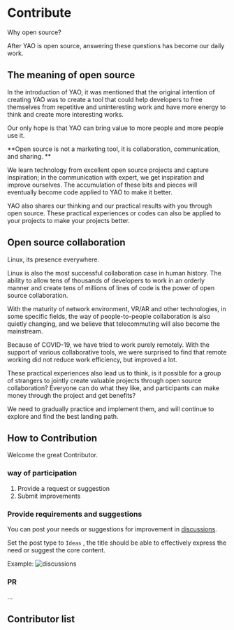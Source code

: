 # Contribute

Why open source?

After YAO is open source, answering these questions has become our daily work.

## The meaning of open source

In the introduction of YAO, it was mentioned that the original intention of creating YAO was to create a tool that could help developers to free themselves from repetitive and uninteresting work and have more energy to think and create more interesting works.

Our only hope is that YAO can bring value to more people and more people use it.

**Open source is not a marketing tool, it is collaboration, communication, and sharing. **

We learn technology from excellent open source projects and capture inspiration; in the communication with expert, we get inspiration and improve ourselves. The accumulation of these bits and pieces will eventually become code applied to YAO to make it better.

YAO also shares our thinking and our practical results with you through open source. These practical experiences or codes can also be applied to your projects to make your projects better.

## Open source collaboration

Linux, its presence everywhere.

Linux is also the most successful collaboration case in human history. The ability to allow tens of thousands of developers to work in an orderly manner and create tens of millions of lines of code is the power of open source collaboration.

With the maturity of network environment, VR/AR and other technologies, in some specific fields, the way of people-to-people collaboration is also quietly changing, and we believe that telecommuting will also become the mainstream.

Because of COVID-19, we have tried to work purely remotely. With the support of various collaborative tools, we were surprised to find that remote working did not reduce work efficiency, but improved a lot.

These practical experiences also lead us to think, is it possible for a group of strangers to jointly create valuable projects through open source collaboration? Everyone can do what they like, and participants can make money through the project and get benefits?

We need to gradually practice and implement them, and will continue to explore and find the best landing path.

## How to Contribution

Welcome the great Contributor.

### way of participation

1. Provide a request or suggestion
2. Submit improvements

### Provide requirements and suggestions

You can post your needs or suggestions for improvement in [discussions](https://github.com/YaoApp/yao/discussions).

Set the post type to `Ideas` , the title should be able to effectively express the need or suggest the core content.

Example:
![discussions](https://release-sv-1252011659.cos.na-siliconvalley.myqcloud.com/docs/%E4%B8%93%E5%AE%B6/discussions.png)

### PR

...

## Contributor list

<Div style={{ display: "flex", justifyContent: "space-between" }}>
  <Link type="prev" title="Contribute" link="Expert/Contribute"></Link>
</Div>
